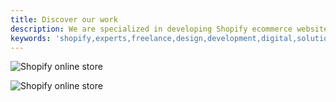 ```yaml
---
title: Discover our work
description: We are specialized in developing Shopify ecommerce websites for clients all over the world.
keywords: 'shopify,experts,freelance,design,development,digital,solutions,e-commerce,web,studio,shopify,developer,odoo'
---
```


<FeatureCard
  subTitle="Frontend development"
  title="React framework"
  actionIcon="arrowRight"
  href="https://www.creatiweb.ca"
  color="dark">

![Shopify online store](../images/creatiwebca.png)

</FeatureCard>

<FeatureCard
  subTitle="Design and setup"
  title="Shopify online store"
  actionIcon="arrowRight"
  href="https://www.ninaconceptcadeau.com"
  color="dark">

![Shopify online store](../images/shopify-online-store.png)

</FeatureCard>